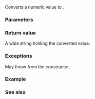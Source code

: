 {{cpp/title|to_wstring}}
{{cpp/string/basic_string/navbar}}
{{dcl begin}}
{{dcl header|string}}
{{dcl|num=1|since=c++11|
std::wstring to_wstring( int value );
}}
{{dcl|num=2|since=c++11|
std::wstring to_wstring( long value );
}}
{{dcl|num=3|since=c++11|
std::wstring to_wstring( long long value );
}}
{{dcl|num=4|since=c++11|
std::wstring to_wstring( unsigned value );
}}
{{dcl|num=5|since=c++11|
std::wstring to_wstring( unsigned long value );
}}
{{dcl|num=6|since=c++11|
std::wstring to_wstring( unsigned long long value );
}}
{{dcl|num=7|since=c++11|
std::wstring to_wstring( float value );
}}
{{dcl|num=8|since=c++11|
std::wstring to_wstring( double value );
}}
{{dcl|num=9|since=c++11|
std::wstring to_wstring( long double value );
}}
{{dcl end}}

Converts a numeric value to {{lc|std::wstring}}.

{{rrev multi|until1=c++26
|rev1=
Let {{tti|buf}} be an internal to the conversion functions buffer, sufficiently large to contain the result of conversion.

@1@ Converts a signed decimal integer to a wide string as if by {{c|std::swprintf(buf, sz, L"%d", value)}}.
@2@ Converts a signed decimal integer to a wide string as if by {{c|std::swprintf(buf, sz, L"%ld", value)}}.
@3@ Converts a signed decimal integer to a wide string  as if by {{c|std::swprintf(buf, sz, L"%lld", value)}}.
@4@ Converts an unsigned decimal integer to a wide string as if by {{c|std::swprintf(buf, sz, L"%u", value)}}.
@5@ Converts an unsigned decimal integer to a wide string as if by {{c|std::swprintf(buf, sz, L"%lu", value)}}.
@6@ Converts an unsigned decimal integer to a wide string as if by {{c|std::swprintf(buf, sz, L"%llu", value)}}.
@7,8@ Converts a floating point value to a wide string as if by {{c|std::swprintf(buf, sz, L"%f", value)}}.
@9@ Converts a floating point value to a wide string as if by {{c|std::swprintf(buf, sz, L"%Lf", value)}}.
|rev2=
@1-9@ Converts a numeric value to a wide string as if by {{c|std::format(L"{}", value)}}.
}}

===Parameters===
{{par begin}}
{{par|value|a numeric value to convert}}
{{par end}}

===Return value===
A wide string holding the converted value.

===Exceptions===
May throw {{lc|std::bad_alloc}} from the {{lc|std::wstring}} constructor.

===Example===
{{example|
|code=
#include &lt;iostream&gt;
#include &lt;string&gt;

int main()
{
    for (const double f : {23.43, 1e-9, 1e40, 1e-40, 123456789.0})
        std::wcout &lt;&lt; "std::wcout: " &lt;&lt; f &lt;&lt; '\n'
                   &lt;&lt; "to_wstring: " &lt;&lt; std::to_wstring(f) &lt;&lt; "\n\n";
}
|output=
std::wcout: 23.43
to_wstring: 23.430000

std::wcout: 1e-09
to_wstring: 0.000000

std::wcout: 1e+40
to_wstring: 10000000000000000303786028427003666890752.000000

std::wcout: 1e-40
to_wstring: 0.000000

std::wcout: 1.23457e+08
to_wstring: 123456789.000000
}}

===See also===
{{dsc begin}}
{{dsc inc|cpp/string/basic_string/dsc to_string}}
{{dsc end}}

{{langlinks|de|es|fr|it|ja|pt|ru|zh}}